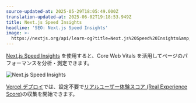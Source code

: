 ```yaml
---
source-updated-at: 2025-05-29T18:05:49.000Z
translation-updated-at: 2025-06-02T19:18:53.949Z
title: Next.js Speed Insights
headline: 'SEO: Next.js Speed Insights'
image: >-
  https://nextjs.org/api/learn-og?title=Next.js%20Speed%20Insights&amp;chapter=30
---
```


[Next.js Speed Insights](https://nextjs.org/analytics) を使用すると、Core Web Vitals を活用してページのパフォーマンスを分析・測定できます。

![Next.js Speed Insights](https://h8DxKfmAPhn8O0p3.public.blob.vercel-storage.com/learn/pages-router/seo/analytics.png)

[Vercel デプロイ](https://vercel.com/docs/concepts/speed-insights)では、設定不要で[リアルユーザー体験スコア (Real Experience Score)](https://vercel.com/docs/concepts/speed-insights#metrics)の収集を開始できます。